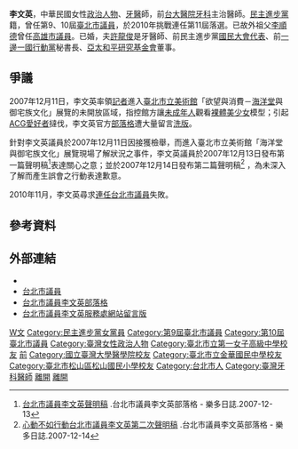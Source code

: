 {{Infobox Officeholder
| name = 李文英
|image  = <!-- Use only free-licenced images which meet WP:NFCC -->Replace this image female.svg
|imagesize = 200px
| office =[[臺北市政府|臺北市政府]]副秘書長
| term_start = 2014年12月25日
| term_end = 2018年5月15日
| chief    = [[柯文哲|柯文哲]]
| sex = 女
| birth_date = {{birth_date_and_age|1961|1|11}}
| birth_place = {{ROC}}[[臺北市|臺北市]]
| death_date =
| death_place =
| Native place =  
| nationality = {{ROC}}
| party = {{Dpp}}
| profession = [[醫師|醫師]]
| spouse = 
| website = 
}}
{{Infobox EPW
|educate=
*[[松山國小|松山國小]]畢
*[[金華國中|金華國中]]畢
*[[北一女中|北一女中]]畢
*[[國立台灣大學|國立台灣大學]]醫學院牙醫學士
*美國[[哈佛大學|哈佛大學]]研究醫師
|past=
*臺大醫院牙科主治醫師
*民進黨中央黨部社會發展部主任
*民進黨台北市黨部執行長
*2002年總統大選水蓮會秘書長
*彭明敏文教基金會董事
*中華民國新女性聯合會理事
*臺灣女人連線理事
*臺北市婦女保健協會監事
*臺北市女性權益促進會理事
*婦女救援基金會中途之家義務教師
*臺北市社區婦女聯盟創會理事
*臺灣婦女團體全國聯合會理事
*臺北常青會理事長
*臺北市議會（第9、10屆）議員<br><span style="color: blue;">（2002年12月25日－2010年12月24日）</span>
*臺北市政府副秘書長<br><span style="color: blue;">（2014年12月25日－2018年5月16日）</span></div>
}}
'''李文英'''{{BD|1961年|1月11日|}}，中華民國女性[[政治人物|政治人物]]、[[牙醫|牙醫]]師，前[[台大醫院|台大醫院]][[牙科|牙科]]主治醫師。[[民主進步黨|民主進步黨]]籍，曾任第9、10屆[[臺北市議員|臺北市議員]]，於2010年挑戰連任第11屆落選。已故外祖父[[李順德|李順德]]曾任[[高雄市議員|高雄市議員]]。已婚，夫[[許龍俊|許龍俊]]是牙醫師、前民主進步黨[[國民大會代表|國民大會代表]]、前[[一邊一國行動黨|一邊一國行動黨]]秘書長、[[亞太和平研究基金會|亞太和平研究基金會]]董事。

==爭議==
2007年12月11日，李文英率領[[記者|記者]]進入[[臺北市立美術館|臺北市立美術館]]「欲望與消費－[[海洋堂|海洋堂]]與御宅族文化」展覽的未開放區域，指控館方讓[[未成年人|未成年人]]觀看[[裸體|裸體]][[美少女|美少女]]模型；引起[[ACG|ACG]][[愛好者|愛好者]]撻伐，李文英官方[[部落格|部落格]]遭大量留言[[洗版|洗版]]。

針對李文英議員於2007年12月11日因接獲檢舉，而進入臺北市立美術館「海洋堂與御宅族文化」展覽現場了解狀況之事件，李文英議員於2007年12月13日發布第一篇聲明稿<ref>[http://blog.roodo.com/wenying111/archives/4640519.html 台北市議員李文英聲明稿] {{Wayback|url=http://blog.roodo.com/wenying111/archives/4640519.html |date=20091030005821 }}.台北市議員李文英部落格 - 樂多日誌.2007-12-13</ref>表達關心之意；並於2007年12月14日發布第二篇聲明稿<ref>[http://blog.roodo.com/wenying111/archives/4650117.html 心動不如行動台北市議員李文英第二次聲明稿] {{Wayback|url=http://blog.roodo.com/wenying111/archives/4650117.html |date=20100821113113 }}.台北市議員李文英部落格 - 樂多日誌.2007-12-14</ref> ，為未深入了解而產生誤會之行動表達歉意。

2010年11月，李文英尋求[[2010年中華民國直轄市市長暨市議員選舉|連任台北市議員]]失敗。

==參考資料==
{{reflist}}

==外部連結==
*{{facebook|lee800}}
*[https://web.archive.org/web/20071218054924/http://web.tcc.gov.tw/bar1/bar1_5/member.asp?sno=466 台北市議員]
*[https://web.archive.org/web/20080107042913/http://blog.roodo.com/wenying111 台北市議員李文英部落格]
*[https://web.archive.org/web/20090104074022/http://tcc9111.tcc.gov.tw/onweb.jsp?webno=3333333234 台北市議員李文英服務處網站留言版]

{{DEFAULTSORT:Lee李}}
[[Category:李姓|W文]]
[[Category:民主進步黨女黨員|Category:民主進步黨女黨員]]
[[Category:第9屆臺北市議員|Category:第9屆臺北市議員]]
[[Category:第10屆臺北市議員|Category:第10屆臺北市議員]]
[[Category:臺灣女性政治人物|Category:臺灣女性政治人物]]
[[Category:臺北市立第一女子高級中學校友|Category:臺北市立第一女子高級中學校友]]
[[Category:臺北市政府官員|前]]
[[Category:國立臺灣大學醫學院校友|Category:國立臺灣大學醫學院校友]]
[[Category:臺北市立金華國民中學校友|Category:臺北市立金華國民中學校友]]
[[Category:臺北市松山區松山國民小學校友|Category:臺北市松山區松山國民小學校友]]
[[Category:台北市人|Category:台北市人]]
[[Category:臺灣牙科醫師|Category:臺灣牙科醫師]]
[[Category:柯文哲團隊|離開]]
[[Category:柯文哲市府成員|離開]]